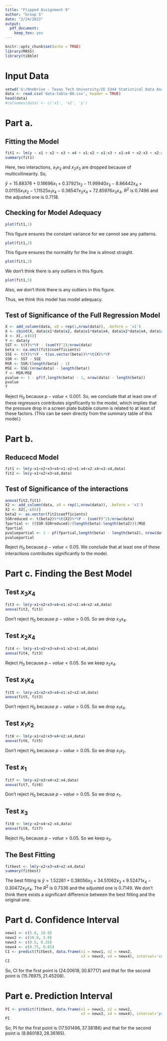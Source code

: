 ---
title: "Flipped Assignment 9"
author: "Group 5"
date: "2/24/2022"
output: 
  pdf_document: 
    keep_tex: yes
---

```{r setup, include=FALSE}
knitr::opts_chunk$set(echo = TRUE)
library(MASS)
library(tibble)
```

# Input Data
```{r setup1, echo=TRUE}
setwd('G:/OneDrive - Texas Tech University/IE 5344 Statistical Data Analysis/Flipped Assignment 9')
data <- read.csv('data-table-B8.csv', header = TRUE)
head(data)
#colnames(data) <- c('x1', 'x2', 'y')
```

# Part a.

## Fitting the Model

```{r a1, echo=TRUE}
fit1 <- lm(y ~ x1 + x2 + x3 + x4 + x1:x2 + x1:x3 + x1:x4 + x2:x3 + x2:x4 + x3:x4, data)
summary(fit1)
```
Here, two interactions, $x_1x_3$ and $x_2x_3$ are dropped because of multicollinearity. So, 

$\hat{y} = 15.88376 + 0.18696x_1 + 0.37921x_2 - 11.99940x_3 - 8.86442x_4 + 0.01155x_1x_2 - 1.11525x_1x_4 - 0.38547x_2x_4 + 72.85976x_3x_4$. $R^2$ is $0.7496$ and the adjusted one is $0.7118$.

## Checking for Model Adequacy

```{r a21, echo=TRUE, fig.width = 3.5, fig.height=3.5}
plot(fit1,1)
```

This figure ensures the constant variance for we cannot see any patterns. 

```{r a22, echo=TRUE, fig.width = 3.5, fig.height=3.5}
plot(fit1,2)
```

This figure ensures the normality for the line is almost straight. 

```{r a23, echo=TRUE, fig.width = 3.5, fig.height=3.5}
plot(fit1,3)
```

We don't think there is any outliers in this figure. 

```{r a24, echo=TRUE, fig.width = 3.5, fig.height=3.5}
plot(fit1,5)
```

Also, we don't think there is any outliers in this figure.

Thus, we think this model has model adequacy.

## Test of Significance of the Full Regression Model
```{r a3, echo=TRUE}
X <- add_column(data, x0 = rep(1,nrow(data)), .before = 'x1')
X <- cbind(X, data$x1*data$x2, data$x1*data$x4, data$x2*data$x4, data$x3*data$x4)
X <- X[,-c(6)]
Y <- data$y
SST <- t(Y)%*%Y - (sum(Y)^2)/nrow(data)
beta <- na.omit(fit1$coefficients)
SSE <- t(Y)%*%Y - t(as.vector(beta))%*%t(X)%*%Y
SSR <- SST - SSE
MSR <- SSR/(length(beta) - 1)
MSE <- SSE/(nrow(data) - length(beta))
f <- MSR/MSE
pvalue <- 1 - pf(f,length(beta) - 1, nrow(data) - length(beta))
pvalue
f
```

Reject $H_0$ because $p-value < 0.001$. So, we conclude that at least one of these regressors contributes significantly to the model, which implies that the pressure drop in a screen plate bubble column is related to at least of these factors. (This can be seen directly from the summary table of this model.)

# Part b. 

## Reducecd Model

```{r breducedmodel, echo=TRUE}
fit1 <- lm(y~x1+x2+x3+x4+x1:x2+x1:x4+x2:x4+x3:x4,data)
fit2 <- lm(y~x1+x2+x3+x4,data)
```

## Test of Significance of the interactions

```{r breducedmodel2, echo=TRUE}
anova(fit2,fit1)
X2 <- add_column(data, x0 = rep(1,nrow(data)), .before = 'x1')
X2 <- X2[,-c(6)]
beta2 <- as.vector(fit2$coefficients)
SSRreduced <- t(beta2)%*%t(X2)%*%Y - (sum(Y)^2)/nrow(data)
fpartial <- ((SSR-SSRreduced)/(length(beta)-length(beta2)))/MSE
fpartial
pvaluepartial <- 1 - pf(fpartial,length(beta) - length(beta2), nrow(data) - length(beta))
pvaluepartial
```
Reject $H_0$ because $p-value < 0.05$. We conclude that at least one of these interactions contributes significantly to the model.

# Part c. Finding the Best Model

## Test $x_3x_4$

```{r bbestmodel1, echo=TRUE}
fit3 <- lm(y~x1+x2+x3+x4+x1:x2+x1:x4+x2:x4,data)
anova(fit3, fit1)
```

Don't reject $H_0$ because $p-value > 0.05$. So we drop $x_3x_4$.

## Test $x_2x_4$

```{r bbestmodel2, echo=TRUE}
fit4 <- lm(y~x1+x2+x3+x4+x1:x2+x1:x4,data)
anova(fit4, fit3)
```

Reject $H_0$ because $p-value < 0.05$. So we keep $x_2x_4$.

## Test $x_1x_4$

```{r bbestmodel3, echo=TRUE}
fit5 <- lm(y~x1+x2+x3+x4+x1:x2+x2:x4,data)
anova(fit5, fit3)
```

Don't reject $H_0$ because $p-value > 0.05$. So we drop $x_1x_4$.

## Test $x_1x_2$

```{r bbestmodel4, echo=TRUE}
fit6 <- lm(y~x1+x2+x3+x4+x2:x4,data)
anova(fit6, fit5)
```

Don't reject $H_0$ because $p-value > 0.05$. So we drop $x_1x_2$. 

## Test $x_1$

```{r bbestmodel5, echo=TRUE}
fit7 <- lm(y~x2+x3+x4+x2:x4,data)
anova(fit7, fit6)
```

Don't reject $H_0$ because $p-value > 0.05$. So we drop $x_1$.

## Test $x_3$

```{r bbestmodel6, echo=TRUE}
fit8 <- lm(y~x2+x4+x2:x4,data)
anova(fit8, fit7)
```

Reject $H_0$ because $p-value > 0.05$. So we keep $x_3$. 

## The Best Fitting

```{r bbestmodel7, echo=TRUE}
fitbest <- lm(y~x2+x3+x4+x2:x4,data)
summary(fitbest)
```

The best fitting is $\hat{y} = 1.52261 + 0.38056x_2 + 34.51062x_3+9.52471x_4 - 0.30472x_2x_4$. The $R^2$ is 0.7336 and the adjusted one is $0.7149$. We don't think there exists a significant difference between the best fitting and the original one.

# Part d. Confidence Interval

```{r CI, echo=TRUE}
newx1 <- c(5.0, 10.0)
newx2 <- c(10.0, 3.0)
newx3 <- c(0.5, 0.25)
newx4 <- c(0.75, 0.85)
CI <- predict(fitbest, data.frame(x1 = newx1, x2 = newx2, 
                                  x3 = newx3, x4 = newx4), interval='confidence')
CI
```

So, CI for the first point is $(24.00618, 30.87717)$ and that for the second point is $(15.76975, 21.45208)$.

# Part e. Prediction Interval

```{r PI, echo=TRUE}
PI <- predict(fitbest, data.frame(x1 = newx1, x2 = newx2, 
                                  x3 = newx3, x4 = newx4), interval='prediction')
PI
```

So, PI for the first point is $(17.501496,37.38186)$ and that for the second point is $(8.860183, 28.36165)$.